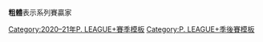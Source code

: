 {{3TeamBracket|
|RD1 = [[2021年P. LEAGUE+季後挑戰賽|季後挑戰賽]]
|RD2 = [[2021年P. LEAGUE+總冠軍賽|總冠軍賽]]
|RD1-seed1 = 2
|RD1-team1 = [[2020–21年桃園領航猿賽季|桃園領航猿]]
|RD1-score1 = 2
|RD1-seed2 = 3
|RD1-team2 = '''[[2020–21年福爾摩沙台新夢想家賽季|福爾摩沙台新夢想家]]'''
|RD1-score2 = '''3'''
|RD2-seed1 = 1
|RD2-team1 = '''[[2020–21年臺北富邦勇士賽季|臺北富邦勇士]]'''
|RD2-score1 = '''3'''
|RD2-seed2 = 3
|RD2-team2 = [[2020–21年福爾摩沙台新夢想家賽季|福爾摩沙台新夢想家]]
|RD2-score2 = 1
}}'''粗體'''表示系列賽贏家{{navbar|2021年P. LEAGUE+季後賽|brackets=1}}<noinclude>
{{Roster maintenance|update source=https://web.archive.org/web/20210519111743/https://pleagueofficial.com/stat-ranking/2020-21}}
[[Category:2020–21年P. LEAGUE+賽季模板]]
[[Category:P. LEAGUE+季後賽模板]]
</noinclude>